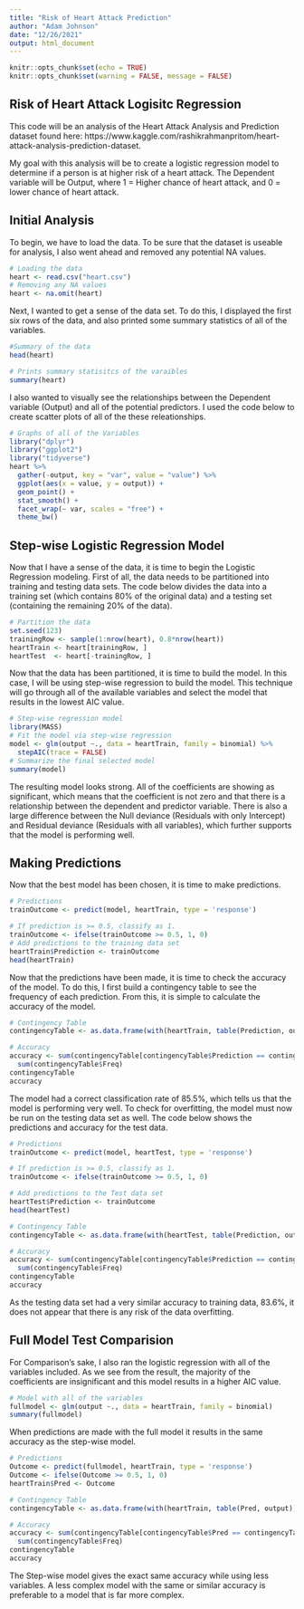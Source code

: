 ```yaml
---
title: "Risk of Heart Attack Prediction"
author: "Adam Johnson"
date: "12/26/2021"
output: html_document
---
```


```r
knitr::opts_chunk$set(echo = TRUE)
knitr::opts_chunk$set(warning = FALSE, message = FALSE)

```

## Risk of Heart Attack Logisitc Regression       

This code will be an analysis of the Heart Attack Analysis and Prediction dataset found here: https://www.kaggle.com/rashikrahmanpritom/heart-attack-analysis-prediction-dataset.

My goal with this analysis will be to create a logistic regression model to determine if a person is at higher risk of a heart attack.  The Dependent variable will be Output, where 1 = Higher chance of heart attack, and 0 = lower chance of heart attack.  

## Initial Analysis

To begin, we have to load the data.  To be sure that the dataset is useable for analysis, I also went ahead and removed any potential NA values.  
```r
# Loading the data
heart <- read.csv("heart.csv")
# Removing any NA values
heart <- na.omit(heart)
```

Next, I wanted to get a sense of the data set. To do this, I displayed the first six rows of the data, and also printed some summary statistics of all of the variables.  

```r
#Summary of the data
head(heart)

# Prints summary statisitcs of the varaibles
summary(heart)
```
I also wanted to visually see the relationships between the Dependent variable (Output) and all of the potential predictors.  I used the code below to create scatter plots of all of the these releationships.  

```r
# Graphs of all of the Variables
library("dplyr")
library("ggplot2")
library("tidyverse")
heart %>%
  gather(-output, key = "var", value = "value") %>%
  ggplot(aes(x = value, y = output)) +
  geom_point() +
  stat_smooth() +
  facet_wrap(~ var, scales = "free") +
  theme_bw()
```

## Step-wise Logistic Regression Model 

Now that I have a sense of the data, it is time to begin the Logistic Regression modeling. First of all, the data needs to be partitioned into training and testing data sets. The code below divides the data into a training set (which contains 80% of the original data) and a testing set (containing the remaining 20% of the data).

```r
# Partition the data
set.seed(123) 
trainingRow <- sample(1:nrow(heart), 0.8*nrow(heart))  
heartTrain <- heart[trainingRow, ]  
heartTest  <- heart[-trainingRow, ]  

```

Now that the data has been partitioned, it is time to build the model. In this case, I will be using step-wise regression to build the model.  This technique will go through all of the available variables and select the model that results in the lowest AIC value.  


```r
# Step-wise regression model
library(MASS)
# Fit the model via step-wise regression
model <- glm(output ~., data = heartTrain, family = binomial) %>%
  stepAIC(trace = FALSE)
# Summarize the final selected model
summary(model)
```

The resulting model looks strong. All of the coefficients are showing as significant, which means that the coefficient is not zero and that there is a relationship between the dependent and predictor variable.  There is also a large difference between the Null deviance (Residuals with only Intercept) and Residual deviance (Residuals with all variables), which further supports that the model is performing well.   

## Making Predictions 

Now that the best model has been chosen, it is time to make predictions.  

```r
# Predictions
trainOutcome <- predict(model, heartTrain, type = 'response')

# If prediction is >= 0.5, classify as 1. 
trainOutcome <- ifelse(trainOutcome >= 0.5, 1, 0)
# Add predictions to the training data set 
heartTrain$Prediction <- trainOutcome
head(heartTrain)
```

Now that the predictions have been made, it is time to check the accuracy of the model. To do this, I first build a contingency table to see the frequency of each prediction. From this, it is simple to calculate the accuracy of the model.  

```r
# Contingency Table 
contingencyTable <- as.data.frame(with(heartTrain, table(Prediction, output)))

# Accuracy
accuracy <- sum(contingencyTable[contingencyTable$Prediction == contingencyTable$output,]$Freq) /
  sum(contingencyTable$Freq)
contingencyTable
accuracy
```

The model had a correct classification rate of 85.5%, which tells us that the model is performing very well.  To check for overfitting, the model must now be run on the testing data set as well. The code below shows the predictions and accuracy for the test data.  

```r
# Predictions
trainOutcome <- predict(model, heartTest, type = 'response')

# If prediction is >= 0.5, classify as 1. 
trainOutcome <- ifelse(trainOutcome >= 0.5, 1, 0)

# Add predictions to the Test data set 
heartTest$Prediction <- trainOutcome
head(heartTest)

# Contingency Table 
contingencyTable <- as.data.frame(with(heartTest, table(Prediction, output)))

# Accuracy
accuracy <- sum(contingencyTable[contingencyTable$Prediction == contingencyTable$output,]$Freq) /
  sum(contingencyTable$Freq)
contingencyTable
accuracy

```

As the testing data set had a very similar accuracy to training data, 83.6%, it does not appear that there is any risk of the data overfitting.  


## Full Model Test Comparision

For Comparison's sake, I also ran the logistic regression with all of the variables included.  As we see from the result, the majority of the coefficients are insignificant and this model results in a higher AIC value. 

```r
# Model with all of the variables 
fullmodel <- glm(output ~., data = heartTrain, family = binomial)
summary(fullmodel)
```

When predictions are made with the full model it results in the same accuracy as the step-wise model.  

```r
# Predictions
Outcome <- predict(fullmodel, heartTrain, type = 'response')
Outcome <- ifelse(Outcome >= 0.5, 1, 0)
heartTrain$Pred <- Outcome

# Contingency Table 
contingencyTable <- as.data.frame(with(heartTrain, table(Pred, output)))

# Accuracy
accuracy <- sum(contingencyTable[contingencyTable$Pred == contingencyTable$output,]$Freq) /
  sum(contingencyTable$Freq)
contingencyTable
accuracy
```

The Step-wise model gives the exact same accuracy while using less variables. A less complex model with the same or similar accuracy is preferable to a model that is far more complex.  



































